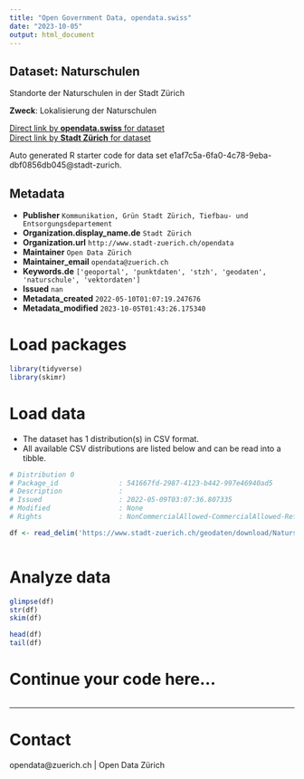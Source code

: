 ```yaml
---
title: "Open Government Data, opendata.swiss"
date: "2023-10-05"
output: html_document
---
```


## Dataset: Naturschulen

Standorte der Naturschulen in der Stadt Zürich

**Zweck**: Lokalisierung der Naturschulen

[Direct link by **opendata.swiss** for dataset](https://opendata.swiss/de/dataset/naturschulen)<br>
[Direct link by **Stadt Zürich** for dataset](https://data.stadt-zuerich.ch/dataset/geo_naturschulen)

Auto generated R starter code for data set e1af7c5a-6fa0-4c78-9eba-dbf0856db045@stadt-zurich.

## Metadata

- **Publisher** `Kommunikation, Grün Stadt Zürich, Tiefbau- und Entsorgungsdepartement`
- **Organization.display_name.de** `Stadt Zürich`
- **Organization.url** `http://www.stadt-zuerich.ch/opendata`
- **Maintainer** `Open Data Zürich`
- **Maintainer_email** `opendata@zuerich.ch`
- **Keywords.de** `['geoportal', 'punktdaten', 'stzh', 'geodaten', 'naturschule', 'vektordaten']`
- **Issued** `nan`
- **Metadata_created** `2022-05-10T01:07:19.247676`
- **Metadata_modified** `2023-10-05T01:43:26.175340`


# Load packages

```r

library(tidyverse)
library(skimr)

```

# Load data

-   The dataset has 1 distribution(s) in CSV format.
-   All available CSV distributions are listed below and can be read into a tibble.

```r

# Distribution 0
# Package_id               : 541667fd-2987-4123-b442-997e46940ad5
# Description              : 
# Issued                   : 2022-05-09T03:07:36.807335
# Modified                 : None
# Rights                   : NonCommercialAllowed-CommercialAllowed-ReferenceNotRequired

df <- read_delim('https://www.stadt-zuerich.ch/geodaten/download/Naturschulen?format=10008')



```

# Analyze data

```r

glimpse(df)
str(df)
skim(df)

head(df)
tail(df)

```

# Continue your code here...

```r

```

------------------------------------------------------------------------

# Contact

opendata@zuerich.ch | Open Data Zürich

